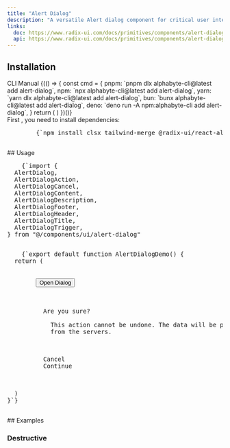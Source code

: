 ```yaml
---
title: "Alert Dialog"
description: "A versatile Alert dialog component for critical user interactions."
links:
  doc: https://www.radix-ui.com/docs/primitives/components/alert-dialog
  api: https://www.radix-ui.com/docs/primitives/components/alert-dialog#api-reference
---
```


<ComponentPreview name="alert-dialog-demo" />

## Installation
<CliCodeTabs>
<TabsList>
  <TabsTrigger value="cli">CLI</TabsTrigger>
  <TabsTrigger value="manual">Manual</TabsTrigger>
</TabsList>

<TabsContent value="cli">
<CliCodeTabs>
  {(() => {
    const cmd = {
      pnpm: `pnpm dlx alphabyte-cli@latest add alert-dialog`,
      npm: `npx alphabyte-cli@latest add alert-dialog`,
      yarn: `yarn dlx alphabyte-cli@latest add alert-dialog`,
      bun: `bunx alphabyte-cli@latest add alert-dialog`,
      deno: `deno run -A npm:alphabyte-cli add alert-dialog`,
    }
    return (
      <CodeCommands
        __pnpm__={cmd.pnpm}
        __npm__={cmd.npm}
        __yarn__={cmd.yarn}
        __bun__={cmd.bun}
        __deno__={cmd.deno}
      />
    )
  })()}
</CliCodeTabs>
</TabsContent>

<TabsContent value="manual">
<div className="not-prose px-4 md:px-0">
  <Step>
    <StepItem title="Install Dependencies">
      First , you need to install dependencies:
      <Pre className="language-bash">
        {`npm install clsx tailwind-merge @radix-ui/react-alert-dialog class-variance-authority`}
      </Pre>
    </StepItem>
    <StepItem title="Create utils.ts">
      <ComponentUtilsText />
      <ComponentUtils />
    </StepItem>
    <StepItem title="Create Alert dialog Component">
      <ComponentSource name="alert-dialog-demo" />
    </StepItem>
  </Step>
</div>
</TabsContent>
</CliCodeTabs>
## Usage
<div className="not-prose space-y-6">
  <Pre>
    {`import {
  AlertDialog,
  AlertDialogAction,
  AlertDialogCancel,
  AlertDialogContent,
  AlertDialogDescription,
  AlertDialogFooter,
  AlertDialogHeader,
  AlertDialogTitle,
  AlertDialogTrigger,
} from "@/components/ui/alert-dialog"
  </Pre>
  <Pre>
    {`export default function AlertDialogDemo() {
  return (
    <AlertDialog>
      <AlertDialogTrigger asChild>
        <Button variant="outline">Open Dialog</Button>
      </AlertDialogTrigger>
      <AlertDialogContent>
        <AlertDialogHeader>
          <AlertDialogTitle>Are you sure?</AlertDialogTitle>
          <AlertDialogDescription>
            This action cannot be undone. The data will be permanently deleted
            from the servers.
          </AlertDialogDescription>
        </AlertDialogHeader>
        <AlertDialogFooter>
          <AlertDialogCancel>Cancel</AlertDialogCancel>
          <AlertDialogAction>Continue</AlertDialogAction>
        </AlertDialogFooter>
      </AlertDialogContent>
    </AlertDialog>
  )
}`}
  </Pre>
</div>
## Examples

### Destructive

<ComponentPreview name="alert-dialog" variant="destructive" />
